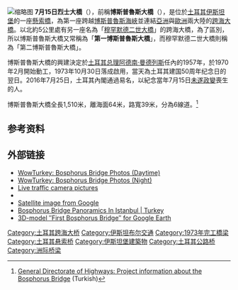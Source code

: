 {{Expand language|tr|time=2021-08-14T06:39:08+00:00}}
{{About|位于土耳其伊斯坦布尔的桥梁||亚欧大陆桥}}
{{Infobox bridge
|bridge_name   = 7月15日烈士大橋<br /><small>''15 Temmuz Şehitler Köprüsü''</small>
|image         = Bosphorus Bridge.jpg
|image_size    = 270px
|caption       = 
|official_name = 
|also_known_as = 第一博斯普魯斯大橋
|carries       = 六線道
|crosses       = [[博斯普魯斯海峽|博斯普魯斯海峽]]
|locale        = [[伊斯坦堡|伊斯坦堡]]
|maint         = 
|id            = 
|designer      = 
|engineering   = [[豪赫蒂夫|豪赫蒂夫]]
|design        = [[懸索橋|懸索橋]]
|material      = [[鋼|鋼]]
|spans         = 
|pierswater    = 
|mainspan      = {{convert|1074|m|ft|0|abbr=on}}
|length        = {{convert|1560|m|ft|0|abbr=on}}
|width         = {{convert|33.40|m|ft|0|abbr=on}}
|height        = {{convert|165|m|ft|0|abbr=on}}
|load          = 
|clearance_below = {{convert|64|m|ft|0|abbr=on}}
|traffic=200,000 
|begin         = 1970年2月20日
|complete      = 1973年6月1日
|open          = 1973年10月30日
|heritage      =
|collapsed     =
|preceded      =
|followed      =
|closed        = 
|toll          = 
|coordinates   = {{coord|41|02|43|N|29|02|04|E|region:TR-34|display=inline,title}}
| map_type     = Turkey Istanbul
}}
[[File:Boğaziçi_Köprüsü_-_Aerial_view.jpg|缩略图]]
'''7月15日烈士大橋'''（{{lang-tr|15 Temmuz Şehitler Köprüsü}}），前稱'''博斯普魯斯大橋'''（{{lang|tr|'''Boğaziçi Köprüsü'''}}），是位於[[土耳其|土耳其]][[伊斯坦堡|伊斯坦堡]]的一座[[懸索橋|懸索橋]]，為第一座跨越[[博斯普魯斯海峽|博斯普魯斯海峽]]並連結[[亞洲|亞洲]]與[[歐洲|歐洲]]兩大陸的[[跨海大橋|跨海大橋]]。以北約5公里處有另一座名為「[[穆罕默德二世大橋|穆罕默德二世大橋]]」的跨海大橋，為了區別，所以博斯普魯斯大橋又常稱為「'''第一博斯普魯斯大橋'''」，而穆罕默德二世大橋則稱為「第二博斯普魯斯大橋」。

博斯普魯斯大橋的興建決定於[[土耳其总理|土耳其总理]][[阿德南·曼德列斯|阿德南·曼德列斯]]任內的1957年，於1970年2月開始動工，1973年10月30日落成啟用，當天為土耳其建国50周年纪念日的翌日。2016年7月25日，土耳其內閣通過易名，以紀念當年7月15日[[2016年土耳其政變|未遂政變]]喪生的人。

博斯普魯斯大橋全長1,510米，離海面64米，路寬39米，分為6線道。<ref name=KGM>[http://www.kgm.gov.tr/SiteCollectionDocuments/KGMdocuments/Bolgeler/17Bolge/BogaziciKoprusuProjeBilgileri.pdf General Directorate of Highways: Project information about the Bosphorus Bridge] {{Wayback|url=http://www.kgm.gov.tr/SiteCollectionDocuments/KGMdocuments/Bolgeler/17Bolge/BogaziciKoprusuProjeBilgileri.pdf |date=20120609163557 }} (Turkish)</ref>

== 参考资料 ==
{{reflist}}

== 外部链接 ==
{{commonscat|Bosphorus Bridge}}
* [http://wowturkey.com/forum/viewtopic.php?t=601&start=45 WowTurkey: Bosphorus Bridge Photos (Daytime)]{{Wayback|url=http://wowturkey.com/forum/viewtopic.php?t=601&start=45 |date=20131102074047 }}
* [http://wowturkey.com/forum/viewtopic.php?t=4552&start=45 WowTurkey: Bosphorus Bridge Photos (Night)]{{Wayback|url=http://wowturkey.com/forum/viewtopic.php?t=4552&start=45 |date=20131102073205 }}
* [https://archive.today/20070814204003/http://tkm.ibb.gov.tr/yolDurumu/Kameralar.aspx Live traffic camera pictures]
* {{structurae|id=s0001368|title=Bosphorus Bridge}}
* [http://maps.google.com/maps?f=q&hl=en&q=istanbul&t=k&ll=41.044631,29.034805&spn=0.014274,0.038624&t=k Satellite image from Google]{{Wayback|url=http://maps.google.com/maps?f=q&hl=en&q=istanbul&t=k&ll=41.044631,29.034805&spn=0.014274,0.038624&t=k |date=20111213142452 }}
* [http://www.yigithan.com/panoramics.asp  Bosphorus Bridge Panoramics In Istanbul | Turkey ]{{Wayback|url=http://www.yigithan.com/panoramics.asp |date=20131103102439 }}
* [http://sketchup.google.com/3dwarehouse/details?mid=ad2000c68409e57081b0d56f7467d8ca 3D-model ″First Bosphorus Bridge″ for Google Earth]{{Webarchive|url=https://archive.today/20130103095857/http://sketchup.google.com/3dwarehouse/details?mid=ad2000c68409e57081b0d56f7467d8ca |date=2013-01-03 }}

[[Category:土耳其跨海大桥|Category:土耳其跨海大桥]]
[[Category:伊斯坦布尔交通|Category:伊斯坦布尔交通]]
[[Category:1973年完工橋梁|Category:1973年完工橋梁]]
[[Category:土耳其悬索桥|Category:土耳其悬索桥]]
[[Category:伊斯坦堡建築物|Category:伊斯坦堡建築物]]
[[Category:土耳其公路桥|Category:土耳其公路桥]]
[[Category:洲际桥梁|Category:洲际桥梁]]